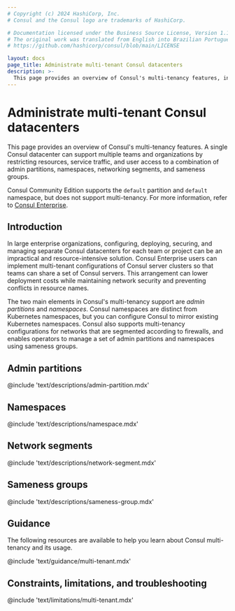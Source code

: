 ```yaml
---
# Copyright (c) 2024 HashiCorp, Inc.
# Consul and the Consul logo are trademarks of HashiCorp.

# Documentation licensed under the Business Source License, Version 1.1.
# The original work was translated from English into Brazilian Portuguese.
# https://github.com/hashicorp/consul/blob/main/LICENSE

layout: docs
page_title: Administrate multi-tenant Consul datacenters
description: >-
  This page provides an overview of Consul's multi-tenancy features, including admin partitions, namespaces, network segmwents, and sameness groups.
---
```


# Administrate multi-tenant Consul datacenters

This page provides an overview of Consul's multi-tenancy features. A single Consul datacenter can support multiple teams and organizations by restricting resources, service traffic, and user access to a combination of admin partitions, namespaces, networking segments, and sameness groups.

Consul Community Edition supports the `default` partition and `default` namespace, but does not support multi-tenancy. For more information, refer to [Consul Enterprise](/consul/docs/enterprise).

## Introduction

In large enterprise organizations, configuring, deploying, securing, and managing separate Consul datacenters for each team or project can be an impractical and resource-intensive solution. Consul Enterprise users can implement multi-tenant configurations of Consul server clusters so that teams can share a set of Consul servers. This arrangement can lower deployment costs while maintaining network security and preventing conflicts in resource names.

The two main elements in Consul's multi-tenancy support are _admin partitions_ and _namespaces_. Consul namespaces are distinct from Kubernetes namespaces, but you can configure Consul to mirror existing Kubernetes namespaces. Consul also supports multi-tenancy configurations for networks that are segmented according to firewalls, and enables operators to manage a set of admin partitions and namespaces using sameness groups.

## Admin partitions

@include 'text/descriptions/admin-partition.mdx'

## Namespaces

@include 'text/descriptions/namespace.mdx'

## Network segments

@include 'text/descriptions/network-segment.mdx'

## Sameness groups

@include 'text/descriptions/sameness-group.mdx'

## Guidance

The following resources are available to help you learn about Consul multi-tenancy and its usage.

@include 'text/guidance/multi-tenant.mdx'

## Constraints, limitations, and troubleshooting

@include 'text/limitations/multi-tenant.mdx'

